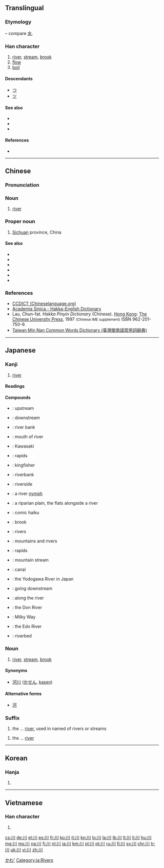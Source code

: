 {{also|州|巛}}
==Translingual==
{{stroke order|type=animate}}
===Etymology===
{{liushu|p}} – compare [[水]].

{{Han etyl}}

===Han character===
{{Han char|rn=47|rad=巛|as=00|sn=3|var=2|four=2200<sub>0</sub>|canj=中中中 (LLL)}}

# [[river]], [[stream]], [[brook]]
# [[flow]]
# [[boil]]

====Descendants====
* [[つ]]
* [[ツ]]

====See also====
* {{l|mul|河|sc=Hani}}
* {{l|mul|江|sc=Hani}}
* {{l|mul|溪|sc=Hani}}

====References====
* {{Han ref|kx=0323.230|dkj=08673|dj=0624.070|hdz=10032.020|uh=5DDD|ud=24029|bh=A474|bd=42100}}

----

==Chinese==

===Pronunciation===
{{zh-pron
|m=chuān,wú
|c=cyun1
|h=poj=chhon
|mn=chhoan/chhng
|w=1tshoe
|cat=n,pn}}

===Noun===
{{zh-noun}}

# [[river]]

===Proper noun===
{{zh-proper noun}}

# {{context|abbreviation|lang=zh}} [[Sichuan]] province, China

====See also====
* {{zh-l|河}}
* {{zh-l|河流}}
* {{zh-l|江}}
* {{zh-l|水流}}
* {{zh-l|溪流}}
* {{zh-l|小河}}

===References===
*[http://www.chineselanguage.org/dictionaries/?mode=view&module=chardict&query= CCDICT (Chineselanguage.org)]
*[http://minhakka.ling.sinica.edu.tw/bkg/hakyin/search.php?DETAIL=1&LIMIT=id=xxxxx&dbname=su_tian_1&graph=2 Academia Sinica - Hakka-English Dictionary]
* Lau, Chun-fat. ''Hakka Pinyin Dictionary'' (Chinese). [[Hong Kong]]: [[w:Chinese University of Hong Kong|The Chinese University Press]], 1997 <small>(Chinese IME supplement)</small> ISBN 962-201-750-9.
*[http://twblg.dict.edu.tw/holodict_new/index.html Taiwan Min Nan Common Words Dictionary (臺灣閩南語常用詞辭典)]

----

==Japanese==

===Kanji===
{{ja-kanji|grade=1|rs=巛00}}

# [[river]]

====Readings====
{{ja-readings
|goon=[[せん]] (sen)
|kanon=[[せん]] (sen)
|kun=[[かわ]] (kawa)
|nanori=[[か]] (ka), [[こ]] (ko), [[さわ]] (sawa)
}}

====Compounds====
{{der-top3|Compounds}}
* {{l|ja|川上|tr=[[かわかみ]], [[kawakami]]}}: upstream
* {{l|ja|川下|tr=[[かわしも]], [[kawashimo]]}}: downstream
* {{l|ja|川岸|tr=[[かわぎし]], [[kawagishi]]}}: river bank
* {{l|ja|川口|tr=[[かわぐち]], [[kawaguchi]]}}: mouth of river
* {{l|ja|川崎|tr=[[かわさき]], [[Kawasaki]]}}: Kawasaki
* {{l|ja|川瀬|tr=[[かわせ]], [[kawase]]}}: rapids
* {{l|ja|川蝉|tr=[[かわせみ]], [[kawasemi]]}}: kingfisher
* {{l|ja|川端|tr=[[かわばた]], [[kawabata]]}}: riverbank
* {{l|ja|川縁|tr=[[かわぶち]], [[kawabuchi]]; [[かわべり]], [[kawaberi]]}}: riverside
{{der-mid3}}
* {{l|ja|川嫁|tr=[[かわよめ]], [[kawayome]]}}: a river [[nymph]]
* {{l|ja|川原|tr=[[かわら]], [[kawara]]}}: a riparian plain, the flats alongside a river
* {{l|ja|川柳|tr=[[せんりゅう]], [[senryū]]}}: comic haiku
* {{l|ja|小川|tr=[[おがわ]], [[ogawa]]}}: brook
* {{l|ja|河川|tr=[[かせん]], [[kasen]]}}: rivers
* {{l|ja|山川|tr=[[さんせん]], [[sansen]]}}: mountains and rivers
* {{l|ja|滝川|tr=[[たきがわ]], [[takigawa]]}}: rapids
* {{l|ja|谷川|tr=[[たにがわ]], [[tanigawa]]}}: mountain stream
{{der-mid3}}
* {{l|ja|堀川|tr=[[ほりかわ]], [[horikawa]]}}: canal
* {{l|ja|淀川|tr=[[よどがわ]], [[Yodogawa]]}}: the Yodogawa River in Japan
* {{l|ja|川下り|tr=[[かわくだり]], [[kawakudari]]}}: going downstream
* {{l|ja|川沿い|tr=[[かわぞい]], [[kawazoi]]}}: along the river
* {{l|ja|ドン川|tr=[[どんがわ]], [[Dongawa]]}}: the Don River
* {{l|ja|天の川|tr=[[あまのがわ]], [[amanogawa]]}}: Milky Way
* {{l|ja|江戸川|tr=[[えどがわ]], [[Edogawa]]}}: the Edo River
* {{l|ja|河川敷|tr=[[かせんしき]], [[kasenshiki]]}}: riverbed
{{der-bottom}}

===Noun===
{{ja-noun|かわ}}

# [[river]], [[stream]], [[brook]]

====Synonyms====
* [[河川]] ([[かせん]], [[kasen]])

====Alternative forms====
* [[河]]

===Suffix===
{{ja-pos|かわ|suffix}} 

# the ... [[river]], used in named of rivers or streams

{{ja-pos|がわ|suffix}} 

# the ... [[river]]

[[Category:1000 Japanese basic words|かわ']]
[[Category:ja:Rivers]]

----

==Korean==

===Hanja===
{{ko-hanja|hangeul=천|eumhun=내|rv=cheon|mr=ch'ŏn}}

# {{defn|lang=ko|sort=巛00}}

----

==Vietnamese==

===Han character===
{{vi-hantu|[[xuyên]], [[xiên]]|rs=巛00}}

# {{defn|lang=vi|sort=巛00}}

[[Category:CJKV radicals| ]]

[[cs:川]]
[[de:川]]
[[el:川]]
[[es:川]]
[[fr:川]]
[[ko:川]]
[[it:川]]
[[kn:川]]
[[lo:川]]
[[la:川]]
[[lb:川]]
[[lt:川]]
[[li:川]]
[[hu:川]]
[[mg:川]]
[[ms:川]]
[[na:川]]
[[fj:川]]
[[nl:川]]
[[ja:川]]
[[km:川]]
[[pl:川]]
[[pt:川]]
[[ru:川]]
[[fi:川]]
[[sv:川]]
[[chr:川]]
[[tr:川]]
[[uk:川]]
[[vi:川]]
[[zh:川]]